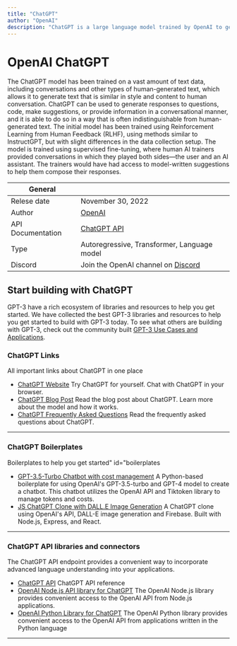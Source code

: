 ```yaml
---
title: "ChatGPT"
author: "OpenAI"
description: "ChatGPT is a large language model trained by OpenAI to generate human-like text in a conversational style. It is a variant of the GPT-3 model, which was specifically designed to be used to generate text in response to user input."
---
```


# OpenAI ChatGPT

The ChatGPT model has been trained on a vast amount of text data, including conversations and other types of human-generated text,
which allows it to generate text that is similar in style and content to human conversation. ChatGPT can be used to generate responses
to questions, code, make suggestions, or provide information in a conversational manner, and it is able to do so in a way that is often
indistinguishable from human-generated text. The initial model has been trained using Reinforcement Learning from Human Feedback (RLHF),
using methods similar to InstructGPT, but with slight differences in the data collection setup. The model is trained using supervised
fine-tuning, where human AI trainers provided conversations in which they played both sides—the user and an AI assistant. The trainers
would have had access to model-written suggestions to help them compose their responses.

| General           |                                                                    |
| ----------------- | ------------------------------------------------------------------ |
| Relese date       | November 30, 2022                                                  |
| Author            | [OpenAI](https://lablab.ai/tech/openai/)                           |
| API Documentation | [ChatGPT API](https://platform.openai.com/docs/api-reference/chat) |
| Type              | Autoregressive, Transformer, Language model                        |
| Discord           | Join the OpenAI channel on [Discord](https://discord.gg/7nQsGTy)   |

## Start building with ChatGPT

GPT-3 have a rich ecosystem of libraries and resources to help you get started. We have collected the best GPT-3 libraries and resources to help you get started to build with GPT-3 today. To see what others are building with GPT-3, check out the community built [GPT-3 Use Cases and Applications](/apps/tech/openai/chatgpt).

<TechTutorials />

### ChatGPT Links

All important links about ChatGPT in one place

- [ChatGPT Website](https://chat.openai.com/chat) Try ChatGPT for yourself. Chat with ChatGPT in your browser.
- [ChatGPT Blog Post](https://openai.com/blog/chatgpt/) Read the blog post about ChatGPT. Learn more about the model and how it works.
- [ChatGPT Frequently Asked Questions](https://help.openai.com/en/articles/6783457-chatgpt-faq) Read the frequently asked questions about ChatGPT.

---

### ChatGPT Boilerplates

Boilerplates to help you get started" id="boilerplates

- [GPT-3.5-Turbo Chatbot with cost management](https://github.com/lablab-ai/openai-chat-endpoint-boilerplate) A Python-based boilerplate for using OpenAI's GPT-3.5-turbo and GPT-4 model to create a chatbot. This chatbot utilizes the OpenAI API and Tiktoken library to manage tokens and costs.
- [JS ChatGPT Clone with DALL.E Image Generation](https://github.com/lablab-ai/chatgpt-clone-nodejs-express-react) A ChatGPT clone using OpenAI's API, DALL-E image generation and Firebase. Built with Node.js, Express, and React.

---

### ChatGPT API libraries and connectors

The ChatGPT API endpoint provides a convenient way to incorporate advanced language understanding into your applications.

- [ChatGPT API](https://platform.openai.com/docs/api-reference/chat) ChatGPT API reference
- [OpenAI Node.js API library for ChatGPT](https://github.com/openai/openai-node) The OpenAI Node.js library provides convenient access to the OpenAI API from Node.js applications.
- [OpenAI Python Library for ChatGPT](https://github.com/openai/openai-python) The OpenAI Python library provides convenient access to the OpenAI API from applications written in the Python language

---
